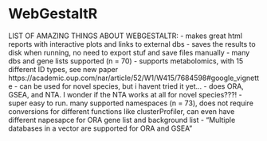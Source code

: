 # WebGestaltR

LIST OF AMAZING THINGS ABOUT WEBGESTALTR:
- makes great html reports with interactive plots and links to external dbs
- saves the results to disk when running, no need to export stuf and save files manually 
- many dbs and gene lists supported (n = 70) 
- supports metabolomics, with 15 different ID types, see new paper https://academic.oup.com/nar/article/52/W1/W415/7684598#google_vignette 
- can be used for novel species, but i havent tried it yet... 
- does ORA, GSEA, and NTA. I wonder if the NTA works at all for novel species???! 
- super easy to run. many supported namespaces (n = 73), does not require conversions for different functions like clusterProfiler, can even have different napesapce for ORA gene list and background list 
- "Multiple databases in a vector are supported for ORA and GSEA" 
